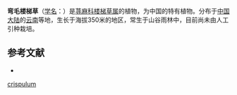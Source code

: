 {{Speciesbox
| name = 弯毛楼梯草
| status = 
| status_system = 
| image =
| genus = Elatostema
| species = crispulum
| authority = W. T. Wang
}}

'''弯毛楼梯草'''（[[学名|学名]]：{{lang|la|''Elatostema crispulum''}}）是[[荨麻科|荨麻科]][[楼梯草属|楼梯草属]]的植物，为中国的特有植物。分布于[[中国大陆|中国大陆]]的[[云南|云南]]等地，生长于海拔350米的地区，常生于山谷雨林中，目前尚未由人工引种栽培。

== 参考文献 ==
<div class="references-small">
* {{cite web| url =http://www.bioinfo.cn/db05/KmzwSpecies.php?action=view&id=23249| title =弯毛楼梯草| work =《中国高等植物数据库全库》| publisher =中国科学院微生物研究所| author =昆明植物研究所| accessdate =2009-02-25| deadurl =yes| archiveurl =https://web.archive.org/web/20160305014714/http://www.bioinfo.cn/db05/KmzwSpecies.php?action=view&id=23249| archivedate =2016-03-05}}
</div>
{{Taxonbar|from=Q11067932}}

{{DEFAULTSORT:Elatostema crispulum}}
[[Category:楼梯草属|crispulum]]


{{Urticaceae-stub}}